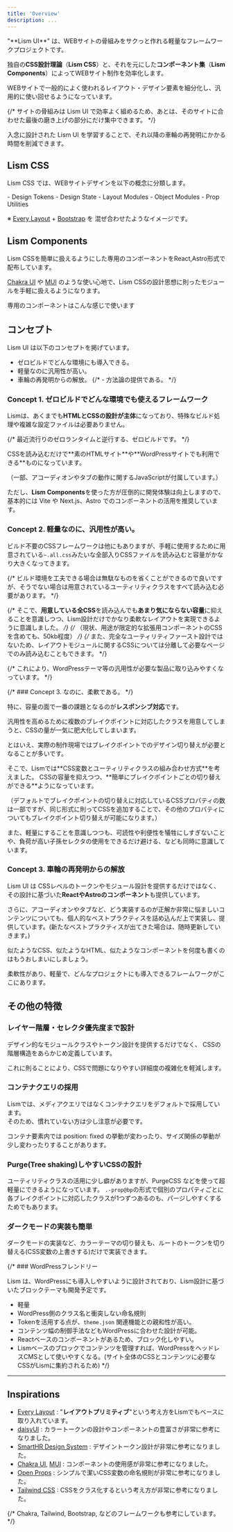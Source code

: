 ```yaml
---
title: 'Overview'
description: ...
---
```




<Box p='box' boxcolor='blue' bd bdrs='s'>
	"**Lism UI**" は、WEBサイトの骨組みをサクっと作れる軽量なフレームワークプロジェクトです。
</Box>

独自の**CSS設計理論**（**Lism CSS**）と、それを元にした**コンポーネント集**（**Lism Components**）によってWEBサイト制作を効率化します。


WEBサイトで一般的によく使われるレイアウト・デザイン要素を細分化し、汎用的に使い回せるようになっています。

{/* サイトの骨組みは Lism UI で効率よく組めるため、あとは、そのサイトに合わせた最後の磨き上げの部分にだけ集中できます。 */}

入念に設計された Lism UI を学習することで、それ以降の車輪の再発明にかかる時間を削減できます。


## Lism CSS

Lism CSS では、WEBサイトデザインを以下の概念に分類します。

<Box p="box" bgc='base-2'>
	- Design Tokens
	- Design State
	- Layout Modules
	- Object Modules
	- Prop Utilities
</Box>


※ [Every Layout](https://every-layout.dev/) + [Bootstrap](https://getbootstrap.com/) を 混ぜ合わせたようなイメージです。


## Lism Components

Lism CSSを簡単に扱えるようにした専用のコンポーネントをReact,Astro形式で配布しています。

[Chakra UI](https://chakra-ui.com/) や [MUI](https://mui.com/) のような使い心地で、Lism CSSの設計思想に則ったモジュールを手軽に扱えるようになります。

<PreviewTitle>専用のコンポーネントはこんな感じで使います</PreviewTitle>
<DemoLismComponent/>




## コンセプト

Lism UI は以下のコンセプトを掲げています。

- ゼロビルドでどんな環境にも導入できる。
- 軽量なのに汎用性が高い。
- 車輪の再発明からの解放。
{/* - 方法論の提供である。 */}


### Concept 1. ゼロビルドでどんな環境でも使えるフレームワーク

Lismは、あくまでも**HTMLとCSSの設計が主体**になっており、特殊なビルド処理や複雑な設定ファイルは必要ありません。

{/* 最近流行りのゼロランタイムと逆行する、ゼロビルドです。 */}

<Callout type="check">
CSSを読み込むだけで**素のHTMLサイト**や**WordPressサイトでも利用できる**ものになっています。
</Callout>

<Text c="content-2" mbs="10" fz="s">（一部、アコーディオンやタブの動作に関するJavaScriptが付属しています。）</Text>

ただし、**Lism Components**を使った方が圧倒的に開発体験は向上しますので、基本的には Vite や Next.js、Astro でのコンポーネントの活用を推奨しています。



### Concept 2. 軽量なのに、汎用性が高い。

ビルド不要のCSSフレームワークは他にもありますが、手軽に使用するために用意されている`~.all.css`みたいな全部入りCSSファイルを読み込むと容量がかなり大きくなってきます。


{/* ビルド環境を工夫できる場合は無駄なものを省くことができるので良いですが、そうでない場合は用意されているユーティリティクラスをすべて読み込む必要があります。 */}

{/* <Callout type="check">
そこで、**用意している全CSS**を読み込んでも**あまり気にならない容量**に抑えることを意識しつつ、Lism設計だけでかなり柔軟なレイアウトを実現できるように意識しました。
</Callout> */}
{/* <Text mbs="20" fz="s">（現状、用途が限定的な拡張用コンポーネントのCSSを含めても、50kb程度）</Text> */}
{/* また、完全なユーティリティファースト設計ではないため、レイアウトモジュールに関するCSSについては分離して必要なページでのみ読み込むこともできます。 */}

{/* これにより、WordPressテーマ等の汎用性が必要な製品に取り込みやすくなっています。 */}

{/* ### Concept 3. なのに、柔軟である。 */}

特に、容量の面で一番の課題となるのが**レスポンシブ対応**です。

<Callout boxcolor="blue" icon={SmileyXEyes}>
汎用性を高めるために複数のブレイクポイントに対応したクラスを用意してしまうと、CSSの量が一気に肥大化してしまいます。
</Callout>

とはいえ、実際の制作現場ではブレイクポイントでのデザイン切り替えが必要となることが多いです。

<Callout boxcolor="green" icon='lism:good'>
そこで、Lismでは**CSS変数とユーティリティクラスの組み合わせ方式**を考えました。  
CSSの容量を抑えつつ、**簡単にブレイクポイントごとの切り替えができる**ようになっています。
</Callout>

（デフォルトでブレイクポイントの切り替えに対応しているCSSプロパティの数は一部ですが、同じ形式に則ってCSSを追加することで、その他のプロパティについてもブレイクポイント切り替えが可能になります。）

また、軽量にすることを意識しつつも、可読性や利便性を犠牲にしすぎないことや、負荷が高い子孫セレクタの使用をできるだけ避ける、なども同時に意識しています。


### Concept 3. 車輪の再発明からの解放

Lism UI は CSSレベルのトークンやモジュール設計を提供するだけではなく、その設計に基づいた**ReactやAstroのコンポーネント**も提供しています。

さらに、アコーディオンやタブなど、どう実装するのが正解か非常に悩ましいコンテンツについても、個人的なベストプラクティスを詰め込んだ上で実装し、提供しています。(新たなベストプラクティスが出てきた場合は、随時更新していきます。)


<Callout boxcolor="green" icon='lism:good'>
似たようなCSS、似たようなHTML、似たようなコンポーネントを何度も書くのはもうおしまいにしましょう。
</Callout>

柔軟性があり、軽量で、どんなプロジェクトにも導入できるフレームワークがここにあります。


## その他の特徴


### レイヤー階層・セレクタ優先度まで設計

デザイン的なモジュールクラスやトークン設計を提供するだけでなく、
CSSの階層構造をあらかじめ定義しています。

これに則ることにより、CSSで問題になりやすい詳細度の複雑化を軽減します。

### コンテナクエリの採用

Lismでは、メディアクエリではなくコンテナクエリをデフォルトで採用しています。  
そのため、慣れていない方は少し注意が必要です。

コンテナ要素内では position: fixed の挙動が変わったり、サイズ関係の挙動が少し変わったりすることがあります。


### Purge(Tree shaking)しやすいCSSの設計

ユーティリティクラスの活用に少し癖がありますが、PurgeCSS などを使って超軽量にできるようになっています。
`.-prop@bp`の形式で個別のプロパティごとに各ブレイクポイントに対応したクラスが1つずつあるのも、パージしやすくするためでもあります。


### ダークモードの実装も簡単

ダークモードの実装など、カラーテーマの切り替えも、ルートのトークンを切り替える(CSS変数の上書きする)だけで実装できます。

{/* ### WordPressフレンドリー

Lism は、WordPressにも導入しやすいように設計されており、Lism設計に基づいたブロックテーマも開発予定です。

- 軽量
- WordPress側のクラス名と衝突しない命名規則
- Tokenを活用する点が、`theme.json` 関連機能との親和性が高い。
- コンテンツ幅の制御手法などもWordPressに合わせた設計が可能。
- Reactベースのコンポーネントがあるため、ブロック化しやすい。
- Lismベースのブロックでコンテンツを管理すれば、WordPressをヘッドレスCMSとして使いやすくなる。(サイト全体のCSSとコンテンツに必要なCSSがLismに集約されるため) */}



---

## Inspirations

- [Every Layout](https://every-layout.dev/) : "**レイアウトプリミティブ**"という考え方をLismでもベースに取り入れています。
- [daisyUI](https://daisyui.com/) : カラートークンの設計やコンポーネントの豊富さが非常に参考になりました。
- [SmartHR Design System](https://smarthr.design/products/design-tokens/) : デザイントークン設計が非常に参考になりました。
- [Chakra UI](https://chakra-ui.com/),  [MUI](https://mui.com/) : コンポーネントの使用感が非常に参考になりました。
- [Open Props](https://open-props.style/#shadows) : シンプルで潔いCSS変数の命名規則が非常に参考になりました。
- [Tailwind CSS](https://tailwindcss.com/) : CSSをクラス化するという考え方が非常に参考になりました。

{/* Chakra, Tailwind, Bootstrap, などのフレームワークも参考にしています。 */}
